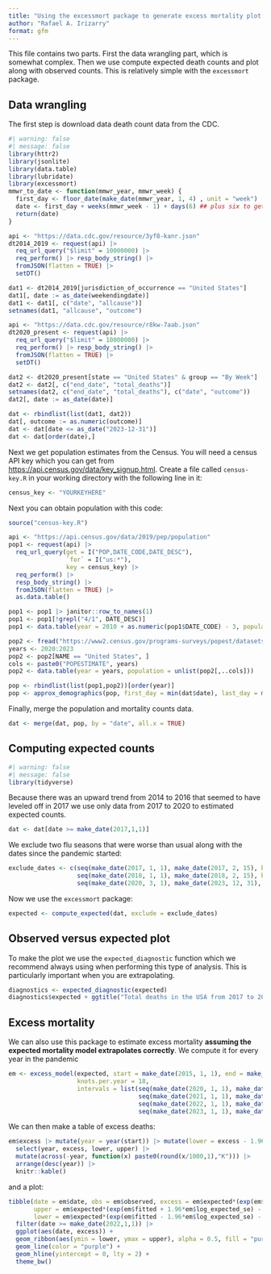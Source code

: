 ```yaml
---
title: "Using the excessmort package to generate excess mortality plot for USA 2017-2023"
author: "Rafael A. Irizarry"
format: gfm
---
```



This file contains two parts. First the data wrangling part, which is somewhat complex. Then we use compute expected death counts and plot along with observed counts. This is relatively simple with the `excessmort` package.

## Data wrangling

The first step is download data death count data from the CDC.

```r
#| warning: false
#| message: false
library(httr2)
library(jsonlite)
library(data.table)
library(lubridate)
library(excessmort)
mmwr_to_date <- function(mmwr_year, mmwr_week) {
  first_day <- floor_date(make_date(mmwr_year, 1, 4) , unit = "week")
  date <- first_day + weeks(mmwr_week - 1) + days(6) ## plus six to get week_end
  return(date)
}

api <- "https://data.cdc.gov/resource/3yf8-kanr.json"
dt2014_2019 <- request(api) |> 
  req_url_query("$limit" = 10000000) |>
  req_perform() |> resp_body_string() |> 
  fromJSON(flatten = TRUE) |>
  setDT()

dat1 <- dt2014_2019[jurisdiction_of_occurrence == "United States"]
dat1[, date := as_date(weekendingdate)]
dat1 <- dat1[, c("date", "allcause")]
setnames(dat1, "allcause", "outcome")

api <- "https://data.cdc.gov/resource/r8kw-7aab.json"
dt2020_present <- request(api) |> 
  req_url_query("$limit" = 10000000) |>
  req_perform() |> resp_body_string() |> 
  fromJSON(flatten = TRUE) |>
  setDT()

dat2 <- dt2020_present[state == "United States" & group == "By Week"]
dat2 <- dat2[, c("end_date", "total_deaths")]
setnames(dat2, c("end_date", "total_deaths"), c("date", "outcome"))
dat2[, date := as_date(date)]

dat <- rbindlist(list(dat1, dat2))
dat[, outcome := as.numeric(outcome)]
dat <- dat[date <= as_date("2023-12-31")]
dat <- dat[order(date),]
```

Next we get population estimates from the Census. You will need a census API key which you can get 
from <https://api.census.gov/data/key_signup.html>. Create a file called `census-key.R` in your working directory with the following line in it:

```r
census_key <- "YOURKEYHERE"
```


Next you can obtain population with this code:
```r
source("census-key.R") 

api <- "https://api.census.gov/data/2019/pep/population"
pop1 <- request(api) |>  
  req_url_query(get = I("POP,DATE_CODE,DATE_DESC"), 
                `for` = I("us:*"),
                key = census_key) |>
  req_perform() |>
  resp_body_string() |> 
  fromJSON(flatten = TRUE) |>
  as.data.table()

pop1 <- pop1 |> janitor::row_to_names(1) 
pop1 <- pop1[!grepl("4/1", DATE_DESC)]
pop1 <- data.table(year = 2010 + as.numeric(pop1$DATE_CODE) - 3, population = as.numeric(pop1$POP))

pop2 <- fread("https://www2.census.gov/programs-surveys/popest/datasets/2020-2023/state/totals/NST-EST2023-ALLDATA.csv") 
years <- 2020:2023
pop2 <- pop2[NAME == "United States", ]
cols <- paste0("POPESTIMATE", years)
pop2 <- data.table(year = years, population = unlist(pop2[,..cols]))

pop <- rbindlist(list(pop1,pop2))[order(year)]
pop <- approx_demographics(pop, first_day = min(dat$date), last_day = max(dat$date))
```

Finally, merge the population and mortality counts data.

```r
dat <- merge(dat, pop, by = "date", all.x = TRUE)
```


## Computing expected counts

```r
#| warning: false
#| message: false
library(tidyverse)
```

Because there was an upward trend from 2014 to 2016 that seemed to have leveled off in 2017 we use only data from 2017 to 2020 to estimated expected counts.

```r
dat <- dat[date >= make_date(2017,1,1)]
```

We exclude two flu seasons that were worse than usual along with the dates since the pandemic started:

```r
exclude_dates <- c(seq(make_date(2017, 1, 1), make_date(2017, 2, 15), by = "day"),
                   seq(make_date(2018, 1, 1), make_date(2018, 2, 15), by = "day"),
                   seq(make_date(2020, 3, 1), make_date(2023, 12, 31), by = "day"))
```

Now we use the `excessmort` package:

```r
expected <- compute_expected(dat, exclude = exclude_dates)
```


## Observed versus expected plot

To make the plot we use the `expected_diagnostic` function which we recommend always using when performing this type of analysis. This is particularly important when you are extrapolating.

```r
diagnostics <- expected_diagnostic(expected)
diagnostics$expected + ggtitle("Total deaths in the USA from 2017 to 2023")
```


## Excess mortality 

We can also use this package to estimate excess mortality **assuming the expected mortality model extrapolates correctly**. We compute it for every year in the pandemic

```r
em <- excess_model(expected, start = make_date(2015, 1, 1), end = make_date(2023, 12, 31), exclude = exclude_dates, 
                   knots.per.year = 18, 
                   intervals = list(seq(make_date(2020, 1, 1), make_date(2020, 12, 31), by = "day"),
                                    seq(make_date(2021, 1, 1), make_date(2021, 12, 31), by = "day"),
                                    seq(make_date(2022, 1, 1), make_date(2022, 12, 31), by = "day"),
                                    seq(make_date(2023, 1, 1), make_date(2023, 12, 31), by = "day")))

```


We can then make a table of excess deaths:

```r
em$excess |> mutate(year = year(start)) |> mutate(lower = excess - 1.96*sd, upper = excess + 1.96*sd) |>
  select(year, excess, lower, upper) |>
  mutate(across(-year, function(x) paste0(round(x/1000,1),"K"))) |>
  arrange(desc(year)) |>
  knitr::kable()
```


and a plot:

```r
tibble(date = em$date, obs = em$observed, excess = em$expected*(exp(em$fitted) - 1), 
       upper = em$expected*(exp(em$fitted + 1.96*em$log_expected_se) - 1),
       lower = em$expected*(exp(em$fitted - 1.96*em$log_expected_se) - 1)) |>
  filter(date >= make_date(2022,1,1)) |>
  ggplot(aes(date, excess)) +
  geom_ribbon(aes(ymin = lower, ymax = upper), alpha = 0.5, fill = "purple") +
  geom_line(color = "purple") +
  geom_hline(yintercept = 0, lty = 2) +
  theme_bw()
```



